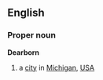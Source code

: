 ==English==
===Proper noun===
{{wikipediapar|Dearborn, Michigan}}
'''Dearborn'''
# a [[city]] in [[Michigan]], [[USA]]